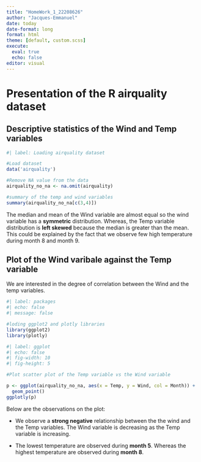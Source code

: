 ```yaml
---
title: "HomeWork_1_22208626"
author: "Jacques-Emmanuel"
date: today
date-format: long
format: html
theme: [default, custom.scss]
execute: 
  eval: true
  echo: false
editor: visual
---
```


# Presentation of the R airquality dataset

## Descriptive statistics of the Wind and Temp variables

```r
#| label: Loading airquality dataset

#Load dataset
data('airquality')

#Remove NA value from the data
airquality_no_na <- na.omit(airquality)

#summary of the temp and wind variables
summary(airquality_no_na[c(3,4)])

```

The median and mean of the Wind variable are almost equal so the wind variable has a **symmetric** distribution. Whereas, the Temp variable distribution is **left skewed** because the median is greater than the mean. This could be explained by the fact that we observe few high temperature during month 8 and month 9.

## Plot of the Wind varibale against the Temp variable

We are interested in the degree of correlation between the Wind and the temp variables.

```r
#| label: packages
#| echo: false
#| message: false

#loding ggplot2 and plotly libraries
library(ggplot2)
library(plotly)
```


```r
#| label: ggplot
#| echo: false
#| fig-width: 10
#| fig-height: 5

#Plot scatter plot of the Temp variable vs the Wind variable

p <- ggplot(airquality_no_na, aes(x = Temp, y = Wind, col = Month)) + 
  geom_point()
ggplotly(p)

```


Below are the observations on the plot:

- We observe a **strong negative** relationship between the the wind and the Temp variables. The Wind variable is decreasing as the Temp variable is increasing.

- The lowest temperature are observed during **month 5**. Whereas the highest temperature are observed during **month 8**.